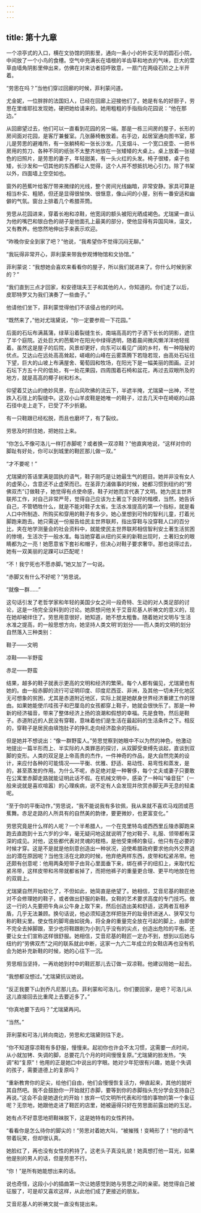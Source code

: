 ```yaml
---
---
---
```

title: 第十九章
---




一个凉亭式的入口，横在文协馆的阴影里，通向一条小小的朴实无华的圆石小院，中间放了一个小鸟的食槽。空气中充满长在墙根的羊齿草和地衣的气味，巨大的萱草由墙角阴影里伸出来，仿佛在对来访者招呼致意，一扇门在两级石阶之上半开着。

“劳思在吗？”当他们穿过回廊的时候，菲利蒙问道。

尤金妮，一位胖胖的法国妇人，已经在回廊上迎接他们了。她是有名的好厨子，劳思在里维耶拉发现她，硬把她给请来的。她用粗粗的手指指向花园说：“他在那边。”

从回廊望过去，他们可以一直看到花园的另一端。那是一栋三间房的屋子，长形的房间面对花园，是客厅兼餐室。几张藤椅散放着。右手边，起居室通向图书室，那儿是劳思的避难所，有一张躺椅和一张长沙发。几支烟斗、一个宽口皮壶、一把书房用的剪刀、各种不同的纸张不太整齐地放在一张矮矮的大桌上。桌上放着一张褪色的旧照片，是劳思的妻子，年轻甜美，有一头火红的头发。椅子很矮，桌子也矮，长沙发和一切其他的东西都让人觉得，这个人并不想抵抗地心引力。除了书架以外，四面墙上空空如也。

窗外的芭蕉叶给客厅带来微绿的光线，整个房间光线幽暗，非常安静。家具可算是相当朴实、粗陋，但还是显得很愉快、很惬意，像山间的小屋，别有一番安适和幽僻的气氛。窗台上排着几个希腊茶筒。

劳思从花园进来，穿着长袍和凉鞋，他宽阔的额头被阳光晒成褐色。尤瑞黛一直认为他的嘴巴和银白色的胡子是他面孔上最美的部分，使他显得有异国风味，温文，又有教养。他悠然地伸出手来表示欢迎。

“昨晚你安全到家了吧？”他说，“我希望你不觉得沉闷无聊。”

“我玩得非常开心，菲利蒙来带我参观博物馆和文协馆。”

菲利蒙说：“我想她会喜欢来看看你的屋子，所以我们就进来了。你什么时候到家的？”

“我们直到三点才回家，和安德瑞夫王子和其他的人，你知道的。你们走了以后，皮耶特罗又为我们演奏了一些曲子。”

他请他们坐下，菲利蒙觉得他们不该侵占他的时间。

“既然来了，”他对尤瑞黛说，“你一定要参观一下花园。”

后面的石坛布满菖蒲，绿草沿着裂缝生长，南端高高的竹子洒下长长的阴影，遮住了半个庭院。近处巨大的芭蕉叶在阳光中绿得透明，随着晨间微风懒洋洋地轻摇着。虽然这是屋子的后院，风景却更好，向东可以看见广阔的乡村，有一种隐秘的优点。艾达山在远处高高耸起，嵯峨的山峰在云雾蒸腾下若隐若现，由高处石坛往下望，巨大的山坡上布满屋舍、葡萄园和牧场，在阳光下是一幅美丽的图画。正对石坛下方五十尺的低处，有一处花果园，四周围着石椅和盆花，再过去双眼所及的地方，就是高高的椰子树和杉木。

仰望着艾达山的绝妙风景，在山风吹拂的流云下，半遮半掩，尤瑞黛一出神，不觉跌入石径上的裂缝中。这双小山羊皮鞋是她唯一的鞋子，过去几天中在崎岖的山路石径中走上走下，已受了不少折磨。

有一只鞋跟已经松脱，而且也磨坏了，有了裂纹。

劳思及时抓住她，把她拉上来。

“你怎么不像可洛儿一样打赤脚呢？或者换一双凉鞋？”他直爽地说，“这样对你的脚趾有好处，你可以到城里的鞋匠那儿做一双。”

“才不要呢！”

尤瑞黛的答话里满是固执的语气，鞋子刚巧是让她最生气的题目。她并非没有女人的虚荣心，含意还不止虚荣而已。在圣菲力浦做事的时候，她都习惯到纽约的“劳佛双杰”订做鞋子，她觉得有点使命感，鞋子对她而言代表了文明。她为民主世界联邦工作，对自己非常严苛，觉得自己应该为土著立下良好的楷模，当然，她告诉自己，不管牺牲什么，就是不能对鞋子太省。生活水准提高的第一个指标，就是看人口中所制造、所购买和穿用的鞋子有多少。她心里想到可怜的智利儿童，打着光脚跑来跑去。她只需送一份报告给民主世界联邦，指出穿鞋与没穿鞋人口的百分比，夹在地学测量会的社会资料中，就能使民主世界联邦相信智利安土著生活贫困的惨境，生活次于一般水准。每当她穿着从纽约买来的新鞋出现时，土著妇女的眼睛都为之一亮！她愿意省下套衫和帽子，但决心对鞋子要求奢华。那也说得过去，她有一双美丽的足踝可以匹配呢！

“不！我宁死也不愿赤脚。”她又加了一句说。

“赤脚又有什么不好呢？”劳思说。

“就像一群……”

这句话引发了老哲学家和年轻的美国少女之间一段奇特、生动的对人类足部的讨论，这是一场完全没料到的讨论。她原想问他关于艾音尼基人祈祷文的意义的，现在她却被绊住了。劳思用意很好，她知道，她不想太粗鲁。随着她对文明与‘生活水准之提高，的一般思想方向，她坚持人类文明’的划分——而人类的文明的划分自然落入三种类别：

鞋子——文明

凉鞋——半野蛮

赤足——野蛮

结果，越多的鞋子就表示更高的文明和经济的繁荣。每个人都有偏见，尤瑞黛也有她的。由一般赤脚的流行可证明印度、印度尼西亚、非洲，及其他一切未开化地区无可想象的贫困，尤其是赤道附近地区，实际上就是她献身世界经济重建工作的理由。如果她能使爪哇孩子和巴厘岛的女孩都穿上鞋子，她就会很快乐了。那是一种新的经济福音，带来了整体经济上扬的浪潮和假想的幸福。先是食物，然后是鞋子。赤道附近的人民没有穿鞋，意味着他们是生活在最起码的生活条件之下。相反的，穿鞋子是居民由填饱肚子的挣扎走向经济盈余的指标。

但是她并不想说出：“像一群野蛮人。”劳思觉察到她眼中不以为然的神色，他激动地提出一篇半形而上、半实际的人类罪恶的探讨，从双脚受束缚先谈起，直谈到双脚的变形。人类的双足是上帝高贵的杰作，一件神奇的作品，是大自然完美的设计，来应付各种的可能情况——平衡、优雅、舒适、易动性、易弯性和蒸发，是的，甚至蒸发的作用。为什么不呢，赤足绝对是一种奢侈，每个丈夫或妻子只要敢在公寓里赤脚走路就能证明此话不假。在机械文明中，感染了一种叫“噪音狂”（一般来说就是喜欢喧嚣）的心理疾病，说不定有人会发现并欣赏赤脚无声无息的轻柔呢。

“至于你的平衡动作，”劳思说，“我不能说我有多钦佩，我从来就不喜欢马戏团或芭蕉舞。赤足走路的人所具有的自然美的韵律，要更微妙，也更富变化。”

劳思究竟是什么样的人呢？一个半希腊人，一个在克里特岛或西西里丘陵赤脚跑来跑去直跑到十五六岁的少年，毫无疑问地这就说明了他对鞋子、礼服、领带都有深深的成见。对他，这些都代表对灵魂的桎梏，是他受束缚的象征，他只有在必要的时候才穿。这是不是就是他刻意创造出一种状况，迫使希腊政府要求他向外交界退出的潜在原因呢？当他生活在北欧的时候，他弃绝两样东西，皮带和松紧吊带。他还颇有创意呢：他用两条短带子由背心里面垂下来，绑在裤子的纽扣上，来取代松紧吊带，这样皮带和吊带就都省掉了，而把他裤子的重量更合理、更平均地放在他的双肩上。

尤瑞黛自然开始软化了，不但如此，她简直是绝望了。她相信，艾音尼基的鞋匠绝对不会修理她的鞋子，或者做出舒服的新鞋。女鞋的艺术要求高度的专门技巧。做这一行的人先要把牛角从公牛身上取下来，然后创造出美和舒适，这两者互相矛盾，几乎无法兼顾。换句话说，他必须知道怎样把张开的趾骨挤进迷人、狭窄又匀称的鞋尖里。使女性的脚弯曲如锐角，将全身的重量完全放在弓起的脚上，由即使不完全去掉脚跟，至少也将鞋跟削为小到几乎没有的尖点，创造出危险的平衡。还要让女士们宣称这样很舒服。她相信，艾音尼基的鞋匠一定办不到，想到以后她与纽约的“劳佛双杰”之间的联系就此中断，这家一九六二年成立的女鞋店再也没有机会为她补充新鞋的时候，她的心往下一沉。

劳思相当坚持，一再劝她到村中的鞋匠那儿去订做一双凉鞋。他建议陪她一起去。

“我想都没想过。”尤瑞黛抗议她说。

“反正我要下山到乔凡尼那儿去。菲利蒙和可洛儿，你们要回家，是吧？可洛儿从这儿直接回去比重爬上去要近多了。”

“你真地要下去吗？”尤瑞黛再问。

“当然。”

菲利蒙和可洛儿转向南边，劳思和尤瑞黛则往下走。

“你不知道穿凉鞋有多舒服，慢慢来。起初你也许会不太习惯，这需要一点时间，从小就加铐、失调的脚，总要花几个月的时间慢慢复原。”尤瑞黛的脸发热，“失调”和“复原”！他用的正是她口中说出的字眼。她对少年犯很有兴趣，她是个失调的孩子，需要道德上的复原吗？

“重新教育你的足尖，给他们自由，他们会慢慢恢复活力，伸直起来，其他的就听其自然吧。我不会鼓励你一开始就打赤脚，要等到你的赤脚指头充分学会支持自己再说。”这会不会是她退化的开始！放弃一切文明所代表和珍惜的事物的第一个象征呢？无奈地，她跟他走进了鞋匠的店里，她被逼得只好在劳思面前露出她的玉足。

她有点不好意思地把鞋袜脱下，这是她特有的女性矜持。

“看看你是怎么待你的脚尖的！”劳思对着她大叫，“被摧残！变畸形了！”他的语气带着玩笑，但却很认真。

她脸红了，再也没有女性的矜持了。这老头子真没礼貌！她真想打他一耳光，如果他是别的男人的话，但是劳思不行。

“你！”是所有她能想出来的话。

说也奇怪，这段小小的插曲第一次让她感觉到她与劳思之间的亲密。她觉得自己被征服了，可是却又喜欢这样，从此他们成了更接近的朋友。

艾音尼基人的祈祷文就一直没有提出来。